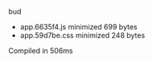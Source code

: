 
 bud

 - app.6635f4.js  minimized  699 bytes
 - app.59d7be.css  minimized  248 bytes

 Compiled in 506ms
